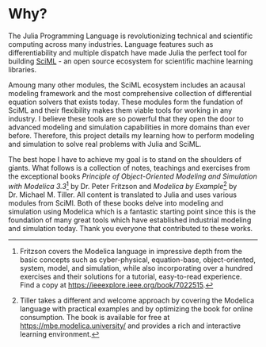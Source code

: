 # Why? {.unnumbered}

The Julia Programming Language is revolutionizing technical and scientific computing across many industries.
Language features such as differentiability and multiple dispatch have made Julia the perfect tool for building
[SciML](sciml.ai) - an open source ecosystem for scientific machine learning libraries.

Amoung many other modules, the SciML ecosystem includes an acausal modeling framework and the most comprehensive
collection of differential equation solvers that exists today. These modules form the fundation of SciML and their
flexibility makes them viable tools for working in any industry. I believe these tools are so powerful that they
open the door to advanced modeling and simulation capabilities in more domains than ever before. Therefore, this
project details my learning how to perform modeling and simulation to solve real problems with Julia and SciML.

The best hope I have to achieve my goal is to stand on the shoulders of giants. What follows is a collection of
notes, teachings and exercises from the exceptional books _Principle of Object-Oriented Modeling and Simulation
with Modelica 3.3_[^pooms] by Dr. Peter Fritzson and _Modelica by Example_[^mbe] by Dr. Michael M. Tiller.
All content is translated to Julia and uses various modules from SciMl. Both of these books delve into modeling
and simulation using Modelica which is a fantastic starting point since this is the foundation of many great
tools which have established industrial modeling and simulation today. Thank you everyone that contributed to these works.

[^pooms]: Fritzson covers the Modelica language in impressive depth from the basic concepts such as cyber-physical,
          equation-base, object-oriented, system, model, and simulation, while also incorporating over a hundred
          exercises and their solutions for a tutorial, easy-to-read experience. Find a copy at
          <https://ieeexplore.ieee.org/book/7022515>.
[^mbe]: Tiller takes a different and welcome approach by covering the Modelica language with practical examples
        and by optimizing the book for online consumption. The book is available for free at
        <https://mbe.modelica.university/> and provides a rich and interactive learning environment.
